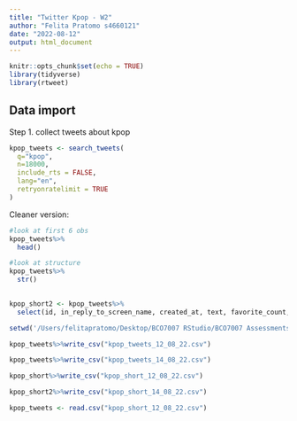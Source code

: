```yaml
---
title: "Twitter Kpop - W2"
author: "Felita Pratomo s4660121"
date: "2022-08-12"
output: html_document
---
```


```r
knitr::opts_chunk$set(echo = TRUE)
library(tidyverse)
library(rtweet)
```

## Data import

Step 1. collect tweets about kpop

```r
kpop_tweets <- search_tweets(
  q="kpop",
  n=18000,
  include_rts = FALSE,
  lang="en",
  retryonratelimit = TRUE
)

```

Cleaner version:

```r
#look at first 6 obs 
kpop_tweets%>%
  head()

#look at structure
kpop_tweets%>%
  str()

  
kpop_short2 <- kpop_tweets%>%
  select(id, in_reply_to_screen_name, created_at, text, favorite_count, retweet_count)

setwd('/Users/felitapratomo/Desktop/BCO7007 RStudio/BCO7007 Assessments')

kpop_tweets%>%write_csv("kpop_tweets_12_08_22.csv")

kpop_tweets%>%write_csv("kpop_tweets_14_08_22.csv")

kpop_short%>%write_csv("kpop_short_12_08_22.csv")

kpop_short2%>%write_csv("kpop_short_14_08_22.csv")

kpop_tweets <- read.csv("kpop_short_12_08_22.csv")

```